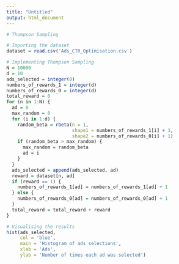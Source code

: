 ```yaml
---
title: "Untitled"
output: html_document
---
```


```r
# Thompson Sampling

# Importing the dataset
dataset = read.csv('Ads_CTR_Optimisation.csv')

# Implementing Thompson Sampling
N = 10000
d = 10
ads_selected = integer(0)
numbers_of_rewards_1 = integer(d)
numbers_of_rewards_0 = integer(d)
total_reward = 0
for (n in 1:N) {
  ad = 0
  max_random = 0
  for (i in 1:d) {
    random_beta = rbeta(n = 1,
                        shape1 = numbers_of_rewards_1[i] + 1,
                        shape2 = numbers_of_rewards_0[i] + 1)
    if (random_beta > max_random) {
      max_random = random_beta
      ad = i
    }
  }
  ads_selected = append(ads_selected, ad)
  reward = dataset[n, ad]
  if (reward == 1) {
    numbers_of_rewards_1[ad] = numbers_of_rewards_1[ad] + 1
  } else {
    numbers_of_rewards_0[ad] = numbers_of_rewards_0[ad] + 1
  }
  total_reward = total_reward + reward
}

# Visualising the results
hist(ads_selected,
     col = 'blue',
     main = 'Histogram of ads selections',
     xlab = 'Ads',
     ylab = 'Number of times each ad was selected')
```

